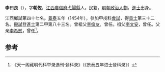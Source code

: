 '''李曰良'''（{{bd|1420年||？}}），字'''朝佐'''，[[江西|江西]][[廣信府|廣信府]][[弋陽縣|弋陽縣]]人，民籍，[[明朝|明朝]][[政治人物|政治人物]]。[[進士|進士]]出身。

江西鄉試第四十七名。[[景泰|景泰]]五年（1454年），參加甲戌科[[會試|會試]]，得[[貢士|貢士]]第三十二名。[[殿試|殿試]]登[[進士|進士]]第二甲第八十三名。曾祖父[[李倫友|李倫友]]，曾任。祖父[[李文安|李文安]]，曾任。父亲[[李希愬|李希愬]]，曾任<ref>《天一阁藏明代科举录选刊·登科录》（《景泰五年进士登科录》）</ref>。

==参考==
{{reflist}}
{{明朝人物小作品}}
{{景泰五年甲戌科殿試金榜}}